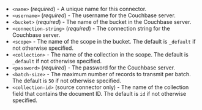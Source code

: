 - `<name>` (_required_) - A unique name for this connector.
- `<username>` (_required_) - The username for the Couchbase server.
- `<bucket>` (_required_) - The name of the bucket in the Couchbase server.
- `<connection-string>` (_required_) - The connection string for the Couchbase server.
- `<scope>` - The name of the scope in the bucket. The default is `_default` if not otherwise specified.
- `<collection>` - The name of the collection in the scope. The default is `_default` if not otherwise specified.
- `<password>` (_required_) - The password for the Couchbase server.
- `<batch-size>` - The maximum number of records to transmit per batch. The default is `50` if not otherwise specified.
- `<collection-id>` (source connector only) - The name of the collection field that contains the document ID. The default is `id` if not otherwise specified.